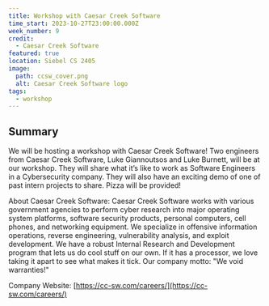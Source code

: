 ```yaml
---
title: Workshop with Caesar Creek Software
time_start: 2023-10-27T23:00:00.000Z
week_number: 9
credit:
  - Caesar Creek Software
featured: true
location: Siebel CS 2405
image:
  path: ccsw_cover.png
  alt: Caesar Creek Software logo
tags:
  - workshop
---
```

## Summary

We will be hosting a workshop with Caesar Creek Software! Two engineers from Caesar Creek Software, Luke Giannoutsos and Luke Burnett, will be at our workshop. They will share what it’s like to work as Software Engineers in a Cybersecurity company. They will also have an exciting demo of one of past intern projects to share. Pizza will be provided!

About Caesar Creek Software: Caesar Creek Software works with various government agencies to perform cyber research into major operating system platforms, software security products, personal computers, cell phones, and networking equipment. We specialize in offensive information operations, reverse engineering, vulnerability analysis, and exploit development. We have a robust Internal Research and Development program that lets us do cool stuff on our own. If it has a processor, we love taking it apart to see what makes it tick. Our company motto: "We void warranties!"

Company Website: [https://cc-sw.com/careers/](https://cc-sw.com/careers/)
